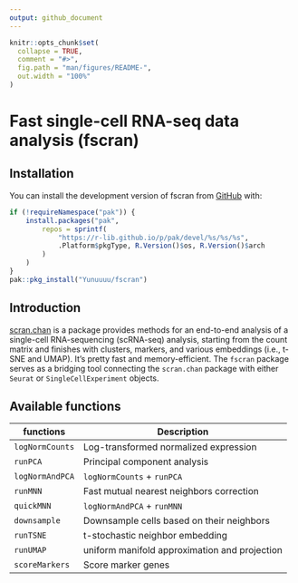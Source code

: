 ```yaml
---
output: github_document
---
```


<!-- README.md is generated from README.Rmd. Please edit that file -->

```r
knitr::opts_chunk$set(
  collapse = TRUE,
  comment = "#>",
  fig.path = "man/figures/README-",
  out.width = "100%"
)
```

# Fast single-cell RNA-seq data analysis (fscran)

<!-- badges: start -->
<!-- badges: end -->

## Installation

You can install the development version of fscran from [GitHub](https://github.com/) with:

``` r
if (!requireNamespace("pak")) {
    install.packages("pak",
        repos = sprintf(
            "https://r-lib.github.io/p/pak/devel/%s/%s/%s",
            .Platform$pkgType, R.Version()$os, R.Version()$arch
        )
    )
}
pak::pkg_install("Yunuuuu/fscran")
```

## Introduction

[scran.chan](https://github.com/LTLA/scran.chan) is a package provides methods
for an end-to-end analysis of a single-cell RNA-sequencing (scRNA-seq) analysis,
starting from the count matrix and finishes with clusters, markers, and various
embeddings (i.e., t-SNE and UMAP). It's pretty fast and memory-efficient. The
`fscran` package serves as a bridging tool connecting the `scran.chan` package
with either `Seurat` or `SingleCellExperiment` objects.


## Available functions

| functions       | Description                                   |
| --------------- | --------------------------------------------- |
| `logNormCounts` | Log-transformed normalized expression         |
| `runPCA`        | Principal component analysis                  |
| `logNormAndPCA` | `logNormCounts` + `runPCA`                    |
| `runMNN`        | Fast mutual nearest neighbors correction      |
| `quickMNN`      | `logNormAndPCA` + `runMNN`                    |
| `downsample`    | Downsample cells based on their neighbors     |
| `runTSNE`       | t-stochastic neighbor embedding               |
| `runUMAP`       | uniform manifold approximation and projection |
| `scoreMarkers`  | Score marker genes                            |
